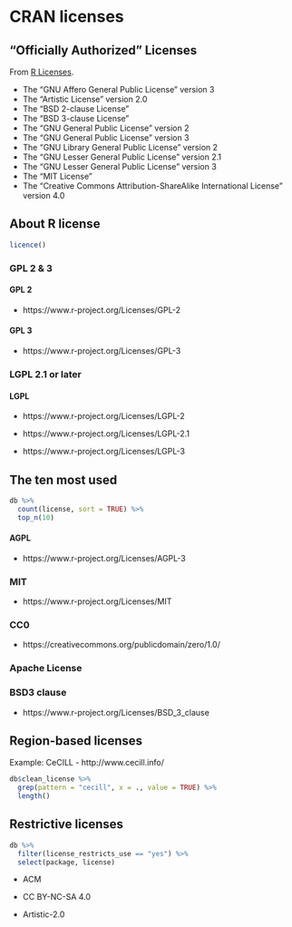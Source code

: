# CRAN licenses

## "Officially Authorized" Licenses

From [R Licenses](https://www.r-project.org/Licenses/).

+ The “GNU Affero General Public License” version 3
+ The “Artistic License” version 2.0
+ The “BSD 2-clause License”
+ The “BSD 3-clause License”
+ The “GNU General Public License” version 2
+ The “GNU General Public License” version 3
+ The “GNU Library General Public License” version 2
+ The “GNU Lesser General Public License” version 2.1
+ The “GNU Lesser General Public License” version 3
+ The “MIT License”
+ The “Creative Commons Attribution-ShareAlike International License” version 4.0

## About R license 

```r
licence()
```

### GPL 2 & 3

#### GPL 2

- https://www.r-project.org/Licenses/GPL-2

#### GPL 3

- https://www.r-project.org/Licenses/GPL-3


### LGPL 2.1 or later

#### LGPL

- https://www.r-project.org/Licenses/LGPL-2

- https://www.r-project.org/Licenses/LGPL-2.1

- https://www.r-project.org/Licenses/LGPL-3

## The ten most used 

```r
db %>%
  count(license, sort = TRUE) %>%
  top_n(10)
```

#### AGPL

- https://www.r-project.org/Licenses/AGPL-3

### MIT

- https://www.r-project.org/Licenses/MIT

### CC0

- https://creativecommons.org/publicdomain/zero/1.0/

### Apache License

### BSD3 clause

- https://www.r-project.org/Licenses/BSD_3_clause

## Region-based licenses

Example: CeCILL - http://www.cecill.info/

```r
db$clean_license %>%
  grep(pattern = "cecill", x = ., value = TRUE) %>%
  length()
```

## Restrictive licenses

```r
db %>% 
  filter(license_restricts_use == "yes") %>%
  select(package, license)
```

- ACM 

- CC BY-NC-SA 4.0

- Artistic-2.0